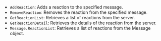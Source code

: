 <PlatformWrapper platform="windows">

- `AddReaction`: Adds a reaction to the specified message.
- `RemoveReaction`: Removes the reaction from the specified message.
- `GetReactionList`: Retrieves a list of reactions from the server.
- `GetReactionDetail`: Retrieves the details of the reaction from the server.
- `Message.ReactionList`: Retrieves a list of reactions from the Message object.

</PlatformWrapper>